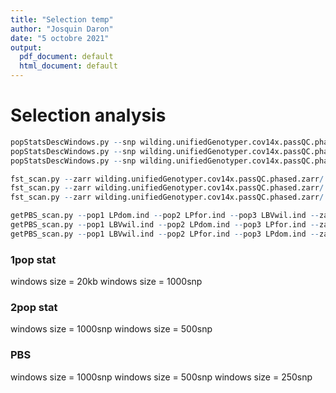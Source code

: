 ```yaml
---
title: "Selection temp"
author: "Josquin Daron"
date: "5 octobre 2021"
output:
  pdf_document: default
  html_document: default
---
```


# Selection analysis

```r
popStatsDescWindows.py --snp wilding.unifiedGenotyper.cov14x.passQC.phased.zarr/ -b bed  -o LBVwil --keep LBVwil.ind -a accessibility.h5 -wt snp -w 500
popStatsDescWindows.py --snp wilding.unifiedGenotyper.cov14x.passQC.phased.zarr/ -b bed  -o LPdom --keep LPdom.ind -a ag1000g/accessibility.h5 -wt snp -w 500
popStatsDescWindows.py --snp wilding.unifiedGenotyper.cov14x.passQC.phased.zarr/ -b bed  -o LPfor --keep LPfor.ind -a ag1000g/accessibility.h5 -wt snp -w 500
```

```r
fst_scan.py --zarr wilding.unifiedGenotyper.cov14x.passQC.phased.zarr/ --pop1 LPdom.ind --pop2 LPfor.ind -o LPdom_LPfor -w 500
fst_scan.py --zarr wilding.unifiedGenotyper.cov14x.passQC.phased.zarr/ --pop1 LPdom.ind --pop2 LBVwil.ind -o LPdom_LBVwil -w 500
fst_scan.py --zarr wilding.unifiedGenotyper.cov14x.passQC.phased.zarr/ --pop1 LPfor.ind --pop2 LBVwil.ind -o LPfor_LBVwil -w 500
```


```r
getPBS_scan.py --pop1 LPdom.ind --pop2 LPfor.ind --pop3 LBVwil.ind --zarr wilding.unifiedGenotyper.cov14x.passQC.phased.zarr/ -o LPdom_LPfor_LBVwil -w 500
getPBS_scan.py --pop1 LBVwil.ind --pop2 LPdom.ind --pop3 LPfor.ind --zarr wilding.unifiedGenotyper.cov14x.passQC.phased.zarr/ -o LBVwil_LPdom_LPfor -w 500
getPBS_scan.py --pop1 LBVwil.ind --pop2 LPfor.ind --pop3 LPdom.ind --zarr wilding.unifiedGenotyper.cov14x.passQC.phased.zarr/ -o LBVwil_LPfor_LPdom -w 500
```

#############
### 1pop stat
#############

windows size = 20kb
\begin{center}
\includegraphics[width=7in]{/home/daron/bioInf/wilding/selection/wilding.1pop.stats.20kbw.pdf}
\end{center}

windows size = 1000snp
\begin{center}
\includegraphics[width=7in]{/home/daron/bioInf/wilding/selection/wilding.1pop.stats.1000snp.pdf}
\end{center}

#############
### 2pop stat
#############


windows size = 1000snp
\begin{center}
\includegraphics[width=7in]{/home/daron/bioInf/wilding/selection/wilding.2pop.stats.1000snp.pdf}
\end{center}

windows size = 500snp
\begin{center}
\includegraphics[width=7in]{/home/daron/bioInf/wilding/selection/wilding.2pop.stats.500snp.pdf}
\end{center}

### PBS

windows size = 1000snp
\begin{center}
\includegraphics[width=7in]{/home/daron/bioInf/wilding/selection/wilding.3pop.stats.1000snp.pdf}
\end{center}

windows size = 500snp
\begin{center}
\includegraphics[width=7in]{/home/daron/bioInf/wilding/selection/wilding.3pop.stats.500snp.pdf}
\end{center}

windows size = 250snp
\begin{center}
\includegraphics[width=7in]{/home/daron/bioInf/wilding/selection/wilding.3pop.stats.250snp.pdf}
\end{center}
